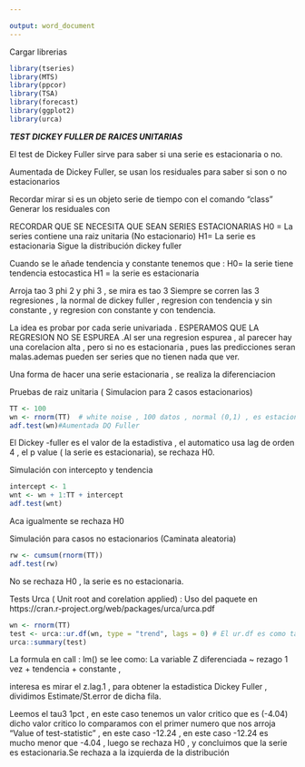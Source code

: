 ```yaml
---

output: word_document
---
```


Cargar librerias

```r
library(tseries)
library(MTS)
library(ppcor)
library(TSA)
library(forecast)
library(ggplot2)
library(urca)
```

***TEST DICKEY FULLER DE RAICES UNITARIAS***

El test de Dickey Fuller sirve para saber si una serie es estacionaria o no.

Aumentada de Dickey Fuller, se usan los residuales para saber si son o no estacionarios


Recordar mirar si es un objeto serie de tiempo con el comando "class"
Generar los residuales con 


RECORDAR QUE SE NECESITA QUE SEAN SERIES ESTACIONARIAS
H0 = La series contiene una raiz unitaria (No estacionario)
H1= La serie es estacionaria
Sigue la distribución dickey fuller

Cuando se le añade  tendencia y constante tenemos que :
H0= la serie tiene tendencia estocastica
H1 = la serie es estacionaria

Arroja tao 3 phi 2 y phi 3 , se mira es tao 3
Siempre se corren las 3 regresiones , la normal de dickey fuller , regresion con tendencia y sin constante , y regresion con constante y con tendencia.

La idea es probar por cada serie univariada .
ESPERAMOS QUE LA REGRESION NO SE ESPUREA .Al ser una regresion espurea , al parecer hay una corelacion alta , pero si no es estacionaria , pues las predicciones seran malas.ademas pueden ser series que no tienen nada que ver.

Una forma de hacer una serie estacionaria , se realiza la diferenciacion 

Pruebas de raiz unitaria ( Simulacion para 2 casos estacionarios)

```r
TT <- 100
wn <- rnorm(TT)  # white noise , 100 datos , normal (0,1) , es estacionaria
adf.test(wn)#Aumentada DQ Fuller
```

El Dickey -fuller es el valor de la estadistiva , el automatico usa lag de orden 4 , el p value ( la serie es estacionaria), se rechaza H0.

Simulación con intercepto y tendencia

```r

intercept <- 1
wnt <- wn + 1:TT + intercept
adf.test(wnt)
```

Aca igualmente se rechaza H0

Simulación para casos no estacionarios (Caminata aleatoria)

```r
rw <- cumsum(rnorm(TT))
adf.test(rw)
```
No se rechaza H0 , la serie es no estacionaria.

Tests Urca ( Unit root and corelation applied) : Uso del paquete en https://cran.r-project.org/web/packages/urca/urca.pdf

```r
wn <- rnorm(TT)
test <- urca::ur.df(wn, type = "trend", lags = 0) # El ur.df es como tal el test
urca::summary(test)
```

La formula  en call : lm() se lee como: La variable Z diferenciada ~ rezago 1 vez  + tendencia + constante , 

interesa es mirar el z.lag.1 , para obtener la estadistica Dickey Fuller , dividimos Estimate/St.error de dicha fila.

Leemos el tau3 1pct , en este caso tenemos un valor critico que es (-4.04) dicho valor critico lo comparamos con el primer numero que nos arroja "Value of test-statistic" , en este caso -12.24 , en este caso  -12.24 es mucho menor que -4.04 , luego se rechaza H0 , y concluimos que la serie es estacionaria.Se rechaza a la izquierda de la distribución

